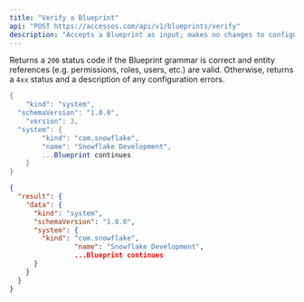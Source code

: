 ```yaml
---
title: "Verify a Blueprint"
api: "POST https://accessos.com/api/v1/blueprints/verify"
description: "Accepts a Blueprint as input; makes no changes to configuration.  Indicates whether the input configuration may be applied to the target system."
---
```


Returns a `200` status code if the Blueprint grammar is correct and entity references (e.g. permissions, roles, users, etc.) are valid.  Otherwise, returns a `4xx` status and a description of any configuration errors.



<RequestExample>

```cs body
{
	"kind": "system",
  "schemaVersion": "1.0.0",
	"version": 3, 
  "system": {
		"kind": "com.snowflake",
		"name": "Snowflake Development",
		...Blueprint continues
	}
}
```

</RequestExample>

<ResponseExample>

```json Response
{
  "result": {
    "data": {
      "kind": "system",
      "schemaVersion": "1.0.0",
      "system": {
        "kind": "com.snowflake",
				"name": "Snowflake Development",
				...Blueprint continues
      }
    }
  }
}
```

</ResponseExample>